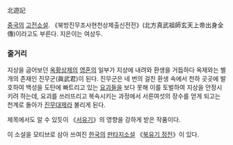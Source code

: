 北遊記

[[중국]]의 [[고전소설]]. 《북방진무조사현천상제출신전전》(北方真武祖師玄天上帝出身全傳)이라고도 부른다. 지은이는 여상두.

=== 줄거리 ===
지상을 굽어보던 [[옥황상제]]의 [[영혼]]의 일부가 지상에 내려와 환생을 거듭하다 옥제와는 별개의 존재인 진무군(眞武君)이 된다. 진무군은 네 번의 걸친 환생 속에서 천하 곳곳에 발호하여 백성을 도탄에 빠트리고 있는 [[요괴]]들을 보다 못해 이를 토벌하여 지상을 안정시키려 하는데, 요괴를 쓰러뜨리고 복속시키는 과정에서 서른여섯의 장수를 얻게 되고는 천계로 돌아가 [[진무대제]]라 불리게 된다.

제목에서도 알 수 있듯이 《[[서유기]]》의 영향을 강하게 받은 작품이다.

이 소설을 모티브로 삼아 쓰여진 [[한국]]의 [[판타지소설]] 《[[북유기 정전]]》이 있다.
